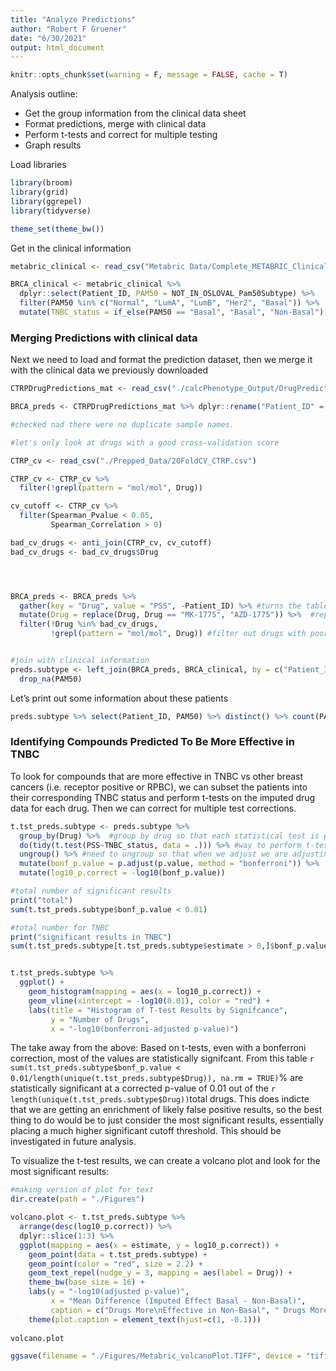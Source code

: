 ```yaml
---
title: "Analyze Predictions"
author: "Robert F Gruener"
date: "6/30/2021"
output: html_document
---
```


```r
knitr::opts_chunk$set(warning = F, message = FALSE, cache = T)
```

Analysis outline: 

  * Get the group information from the clinical data sheet
  * Format predictions, merge with clinical data
  * Perform t-tests and correct for multiple testing 
  * Graph results 
  

Load libraries
```r
library(broom)
library(grid)
library(ggrepel)
library(tidyverse)

theme_set(theme_bw())
```

Get in the clinical information
```r
metabric_clinical <- read_csv("Metabric Data/Complete_METABRIC_Clinical_Features_Data.csv")

BRCA_clinical <- metabric_clinical %>% 
  dplyr::select(Patient_ID, PAM50 = NOT_IN_OSLOVAL_Pam50Subtype) %>% 
  filter(PAM50 %in% c("Normal", "LumA", "LumB", "Her2", "Basal")) %>% 
  mutate(TNBC_status = if_else(PAM50 == "Basal", "Basal", "Non-Basal"))
```

### Merging Predictions with clinical data
Next we need to load and format the prediction dataset, then we merge it with the clinical data we previously downloaded

```r
CTRPDrugPredictions_mat <- read_csv("./calcPhenotype_Output/DrugPredictions.csv")

BRCA_preds <- CTRPDrugPredictions_mat %>% dplyr::rename("Patient_ID" = X1) 

#checked nad there were no duplicate sample names.

#let's only look at drugs with a good cross-validation score

CTRP_cv <- read_csv("./Prepped_Data/20FoldCV_CTRP.csv")

CTRP_cv <- CTRP_cv %>% 
  filter(!grepl(pattern = "mol/mol", Drug))

cv_cutoff <- CTRP_cv %>% 
  filter(Spearman_Pvalue < 0.05,
         Spearman_Correlation > 0)

bad_cv_drugs <- anti_join(CTRP_cv, cv_cutoff)
bad_cv_drugs <- bad_cv_drugs$Drug




BRCA_preds <- BRCA_preds %>% 
  gather(key = "Drug", value = "PSS", -Patient_ID) %>% #turns the table into a long format
  mutate(Drug = replace(Drug, Drug == "MK-1775", "AZD-1775")) %>%  #replaces MK-1775 as AZD-1775 since AZD-1775 is the more common name currently even though this is not how it is written in the database
  filter(!Drug %in% bad_cv_drugs,
         !grepl(pattern = "mol/mol", Drug)) #filter out drugs with poor CV results


#join with clinical information
preds.subtype <- left_join(BRCA_preds, BRCA_clinical, by = c("Patient_ID" = "Patient_ID")) %>% 
  drop_na(PAM50)


```

Let's print out some information about these patients

```r
preds.subtype %>% select(Patient_ID, PAM50) %>% distinct() %>% count(PAM50)

```

### Identifying Compounds Predicted To Be More Effective in TNBC


To look for compounds that are more effective in TNBC vs other breast cancers (i.e. receptor positive or RPBC), we can subset the patients into their corresponding TNBC status and perform t-tests on the imputed drug data for each drug. Then we can correct for multiple test corrections. 

```r
t.tst_preds.subtype <- preds.subtype %>% 
  group_by(Drug) %>%  #group by drug so that each statistical test is performed for each drug
  do(tidy(t.test(PSS~TNBC_status, data = .))) %>% #way to perform t-tests and get the results from the t-test into a tbl format
  ungroup() %>% #need to ungroup so that when we adjust we are adjusting everything, otherwise the group is set to make each drug independent
  mutate(bonf_p.value = p.adjust(p.value, method = "bonferroni")) %>% 
  mutate(log10_p.correct = -log10(bonf_p.value)) 

```




```r
#total number of significant results
print("total")
sum(t.tst_preds.subtype$bonf_p.value < 0.01)

#total number for TNBC
print("significant results in TNBC")
sum(t.tst_preds.subtype[t.tst_preds.subtype$estimate > 0,]$bonf_p.value < 0.01)


t.tst_preds.subtype %>% 
  ggplot() +
    geom_histogram(mapping = aes(x = log10_p.correct)) +
    geom_vline(xintercept = -log10(0.01), color = "red") +
    labs(title = "Histogram of T-test Results by Signifcance", 
         y = "Number of Drugs", 
         x = "-log10(bonferroni-adjusted p-value)")

```


The take away from the above: 
Based on t-tests, even with a bonferroni correction, most of the values are statistically signifcant. From this table `r sum(t.tst_preds.subtype$bonf_p.value < 0.01/length(unique(t.tst_preds.subtype$Drug)), na.rm = TRUE)`% are statistically significant at a corrected p-value of 0.01 out of the `r length(unique(t.tst_preds.subtype$Drug))`total drugs. This does indicte that we are getting an enrichment of likely false positive results, so the best thing to do would be to just consider the most significant results, essentially placing a much higher significant cutoff threshold. This should be investigated in future analysis. 



To visualize the t-test results, we can create a volcano plot and look for the most significant results: 

```r

#making version of plot for text
dir.create(path = "./Figures")

volcano.plot <- t.tst_preds.subtype %>% 
  arrange(desc(log10_p.correct)) %>% 
  dplyr::slice(1:3) %>% 
  ggplot(mapping = aes(x = estimate, y = log10_p.correct)) + 
    geom_point(data = t.tst_preds.subtype) +
    geom_point(color = "red", size = 2.2) + 
    geom_text_repel(nudge_y = 3, mapping = aes(label = Drug)) + 
    theme_bw(base_size = 16) +
    labs(y = "-log10(adjusted p-value)", 
         x = "Mean Difference (Imputed Effect Basal - Non-Basal)", 
         caption = c("Drugs More\nEffective in Non-Basal", " Drugs More\nEffective in Basal")) + 
    theme(plot.caption = element_text(hjust=c(1, -0.1))) 
    
volcano.plot

ggsave(filename = "./Figures/Metabric_volcanoPlot.TIFF", device = "tiff", plot = volcano.plot, height = 5.5, width = 7)
    
```



